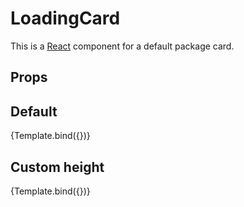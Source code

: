 
<Meta title="LoadingCard" component={LoadingCard} />


# LoadingCard

This is a [React](https://reactjs.org/) component for a default package card.

## Props

<ArgsTable of={LoadingCard} />

## Default

<Canvas>
  <Story name="Default">{Template.bind({})}</Story>
</Canvas>

## Custom height

<Canvas>
  <Story name="Custom height" args={{ height: 120 }}>
    {Template.bind({})}
  </Story>
</Canvas>
